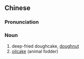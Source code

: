 {{also|油饼}}
==Chinese==
{{zh-forms|s=油饼}}

===Pronunciation===
{{zh-pron
|m=yóubǐng
|cat=n
}}

===Noun===
{{zh-noun}}

# deep-fried doughcake, [[doughnut]]
# [[oilcake]] (animal fodder)